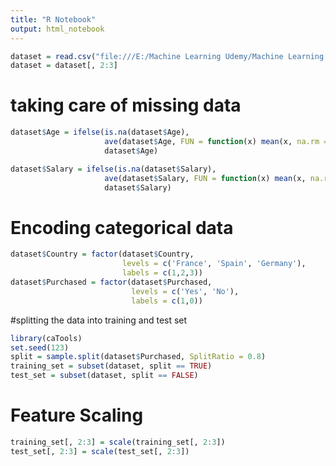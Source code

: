 ---
title: "R Notebook"
output: html_notebook
---
```{r}
dataset = read.csv("file:///E:/Machine Learning Udemy/Machine Learning A-Z/Part 1 - Data Preprocessing/Data.csv")
dataset = dataset[, 2:3]
```

# taking care of missing data
```{r}
dataset$Age = ifelse(is.na(dataset$Age),
                     ave(dataset$Age, FUN = function(x) mean(x, na.rm = TRUE)),
                     dataset$Age)
```

```{r}
dataset$Salary = ifelse(is.na(dataset$Salary),
                     ave(dataset$Salary, FUN = function(x) mean(x, na.rm = TRUE)),
                     dataset$Salary)
```

# Encoding categorical data
```{r}
dataset$Country = factor(dataset$Country,
                         levels = c('France', 'Spain', 'Germany'),
                         labels = c(1,2,3))
dataset$Purchased = factor(dataset$Purchased,
                           levels = c('Yes', 'No'),
                           labels = c(1,0))
```

#splitting the data into training and test set
```{r}
library(caTools)
set.seed(123)
split = sample.split(dataset$Purchased, SplitRatio = 0.8)
training_set = subset(dataset, split == TRUE)
test_set = subset(dataset, split == FALSE)
```

# Feature Scaling
```{r}
training_set[, 2:3] = scale(training_set[, 2:3])
test_set[, 2:3] = scale(test_set[, 2:3])
```




